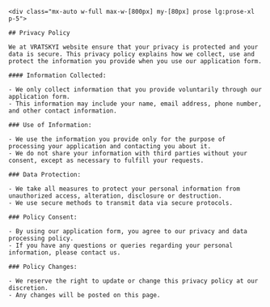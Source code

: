 
<Layout title='Terms'>

    <div class="mx-auto w-full max-w-[800px] my-[80px] prose lg:prose-xl p-5">

    ## Privacy Policy

    We at VRATSKYI website ensure that your privacy is protected and your data is secure. This privacy policy explains how we collect, use and protect the information you provide when you use our application form.

    #### Information Collected:

    - We only collect information that you provide voluntarily through our application form.
    - This information may include your name, email address, phone number, and other contact information.

    ### Use of Information:

    - We use the information you provide only for the purpose of processing your application and contacting you about it.
    - We do not share your information with third parties without your consent, except as necessary to fulfill your requests.

    ### Data Protection:

    - We take all measures to protect your personal information from unauthorized access, alteration, disclosure or destruction.
    - We use secure methods to transmit data via secure protocols.

    ### Policy Consent:

    - By using our application form, you agree to our privacy and data processing policy.
    - If you have any questions or queries regarding your personal information, please contact us.

    ### Policy Changes:

    - We reserve the right to update or change this privacy policy at our discretion.
    - Any changes will be posted on this page.


</div>
    
</Layout>